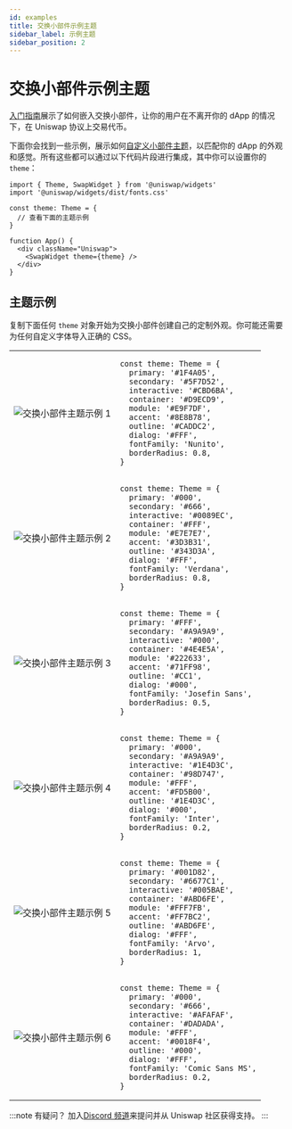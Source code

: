 ```yaml
---
id: examples
title: 交换小部件示例主题
sidebar_label: 示例主题
sidebar_position: 2
---
```



# 交换小部件示例主题

[入门指南](/sdk/swap-widget/guides/getting-started)展示了如何嵌入交换小部件，让你的用户在不离开你的 dApp 的情况下，在 Uniswap 协议上交易代币。

下面你会找到一些示例，展示如何[自定义小部件主题](/sdk/swap-widget/guides/examples#customizing-theme)，以匹配你的 dApp 的外观和感觉。所有这些都可以通过以下代码片段进行集成，其中你可以设置你的 `theme`：

```tsx
import { Theme, SwapWidget } from '@uniswap/widgets'
import '@uniswap/widgets/dist/fonts.css'

const theme: Theme = {
  // 查看下面的主题示例
}

function App() {
  <div className="Uniswap">
    <SwapWidget theme={theme} />
  </div>
}
```

## 主题示例

复制下面任何 `theme` 对象开始为交换小部件创建自己的定制外观。你可能还需要为任何自定义字体导入正确的 CSS。

<table className="widget-examples">

<tr>
  <td>
    <img
      src={useBaseUrl('/img/widgets/swap-widget-theme-example-1.png')}
      alt="交换小部件主题示例 1"
      className="widget-theme-example"
    />
  </td>
  <td>

```tsx
const theme: Theme = {
  primary: '#1F4A05',
  secondary: '#5F7D52',
  interactive: '#CBD6BA',
  container: '#D9ECD9',
  module: '#E9F7DF',
  accent: '#8E8B78',
  outline: '#CADDC2',
  dialog: '#FFF',
  fontFamily: 'Nunito',
  borderRadius: 0.8,
}
```

  </td>
</tr>

<tr>
  <td>
    <img
      src={useBaseUrl('/img/widgets/swap-widget-theme-example-2.png')}
      alt="交换小部件主题示例 2"
      className="widget-theme-example"
    />
  </td>
  <td>

```tsx
const theme: Theme = {
  primary: '#000',
  secondary: '#666',
  interactive: '#0089EC',
  container: '#FFF',
  module: '#E7E7E7',
  accent: '#3D3B31',
  outline: '#343D3A',
  dialog: '#FFF',
  fontFamily: 'Verdana',
  borderRadius: 0.8,
}
```

  </td>
</tr>

<tr>
  <td>
    <img
      src={useBaseUrl('/img/widgets/swap-widget-theme-example-3.png')}
      alt="交换小部件主题示例 3"
      className="widget-theme-example"
    />
  </td>
  <td>

```tsx
const theme: Theme = {
  primary: '#FFF',
  secondary: '#A9A9A9',
  interactive: '#000',
  container: '#4E4E5A',
  module: '#222633',
  accent: '#71FF98',
  outline: '#CC1',
  dialog: '#000',
  fontFamily: 'Josefin Sans',
  borderRadius: 0.5,
}
```

  </td>
</tr>

<tr>
  <td>
    <img
      src={useBaseUrl('/img/widgets/swap-widget-theme-example-4.png')}
      alt="交换小部件主题示例 4"
      className="widget-theme-example"
    />
  </td>
  <td>

```tsx
const theme: Theme = {
  primary: '#000',
  secondary: '#A9A9A9',
  interactive: '#1E4D3C',
  container: '#98D747',
  module: '#FFF',
  accent: '#FD5B00',
  outline: '#1E4D3C',
  dialog: '#000',
  fontFamily: 'Inter',
  borderRadius: 0.2,
}
```

  </td>
</tr>

<tr>
  <td>
    <img
      src={useBaseUrl('/img/widgets/swap-widget-theme-example-5.png')}
      alt="交换小部件主题示例 5"
      className="widget-theme-example"
    />
  </td>
  <td>

```tsx
const theme: Theme = {
  primary: '#001D82',
  secondary: '#6677C1',
  interactive: '#005BAE',
  container: '#ABD6FE',
  module: '#FFF7FB',
  accent: '#FF7BC2',
  outline: '#ABD6FE',
  dialog: '#FFF',
  fontFamily: 'Arvo',
  borderRadius: 1,
}
```

  </td>
</tr>

<tr>
  <td>
    <img
      src={useBaseUrl('/img/widgets/swap-widget-theme-example-6.png')}
      alt="交换小部件主题示例 6"
      className="widget-theme-example"
    />
  </td>
  <td>

```tsx
const theme: Theme = {
  primary: '#000',
  secondary: '#666',
  interactive: '#AFAFAF',
  container: '#DADADA',
  module: '#FFF',
  accent: '#0018F4',
  outline: '#000',
  dialog: '#FFF',
  fontFamily: 'Comic Sans MS',
  borderRadius: 0.2,
}
```

  </td>
</tr>

</table>

:::note 有疑问？
加入[Discord 频道](https://discord.com/channels/597638925346930701/941447445844463676)来提问并从 Uniswap 社区获得支持。
:::